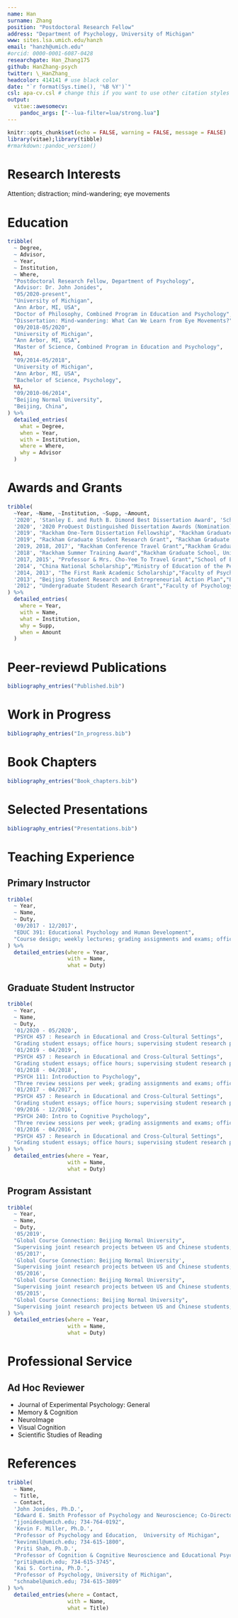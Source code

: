 ---
name: Han
surname: Zhang
position: "Postdoctoral Research Fellow"
address: "Department of Psychology, University of Michigan"
www: sites.lsa.umich.edu/hanzh
email: "hanzh@umich.edu"
#orcid: 0000-0001-6087-0428
researchgate: Han_Zhang175
github: HanZhang-psych
twitter: \_HanZhang_
headcolor: 414141 # use black color
date: "`r format(Sys.time(), '%B %Y')`"
csl: apa-cv.csl # change this if you want to use other citation styles
output: 
  vitae::awesomecv:
    pandoc_args: ["--lua-filter=lua/strong.lua"] 
---

```{r setup, include=FALSE}
knitr::opts_chunk$set(echo = FALSE, warning = FALSE, message = FALSE)
library(vitae);library(tibble)
#rmarkdown::pandoc_version()
```

# Research Interests

Attention; distraction; mind-wandering; eye movements

# Education

```{r}
tribble(
  ~ Degree,
  ~ Advisor,
  ~ Year,
  ~ Institution,
  ~ Where,
  "Postdoctoral Research Fellow, Department of Psychology",
  "Advisor: Dr. John Jonides",
  "05/2020-present",
  "University of Michigan",
  "Ann Arbor, MI, USA",
  "Doctor of Philosophy, Combined Program in Education and Psychology",
  "Dissertation: Mind-wandering: What Can We Learn from Eye Movements?",
  "09/2018-05/2020",
  "University of Michigan",
  "Ann Arbor, MI, USA",
  "Master of Science, Combined Program in Education and Psychology",
  NA,
  "09/2014-05/2018",
  "University of Michigan",
  "Ann Arbor, MI, USA",
  "Bachelor of Science, Psychology",
  NA,
  "09/2010-06/2014",
  "Beijing Normal University",
  "Beijing, China",
) %>%
  detailed_entries(
    what = Degree,
    when = Year,
    with = Institution,
    where = Where,
    why = Advisor
  )
```

# Awards and Grants

```{r}
tribble(
  ~Year, ~Name, ~Institution, ~Supp, ~Amount,
  '2020', 'Stanley E. and Ruth B. Dimond Best Dissertation Award', 'School of Education, University of Michigan', 'Dissertation: Mind-wandering: What Can We Learn from Eye Movements?', NA,
  '2020', '2020 ProQuest Distinguished Dissertation Awards (Nomination)','School of Education, University of Michigan', 'Dissertation: Mind-wandering: What Can We Learn from Eye Movements?',NA,
  '2019', "Rackham One-Term Dissertation Fellowship", "Rackham Graduate School, University of Michigan",NA,'$17417',
  '2019', "Rackham Graduate Student Research Grant", "Rackham Graduate School, University of Michigan",NA,'$3000',
  '2019, 2018, 2017', "Rackham Conference Travel Grant","Rackham Graduate School, University of Michigan",NA,'$1050',
  '2018', "Rackham Summer Training Award","Rackham Graduate School, University of Michigan",NA,'$3700',
  '2017, 2015', "Professor & Mrs. Cho-Yee To Travel Grant","School of Education, University of Michigan",NA, '$500',
  '2014', "China National Scholarship","Ministry of Education of the People's Republic of China",NA, '$1500',
  '2014, 2013', "The First Rank Academic Scholarship","Faculty of Psychology, Beijing Normal University",NA,'$300',
  '2013', "Beijing Student Research and Entrepreneurial Action Plan","Beijing Municipal Commission of Education",NA,'$1500',
  '2012', "Undergraduate Student Research Grant","Faculty of Psychology, Beijing Normal University",NA,'$280',
) %>% 
  detailed_entries(
    where = Year,
    with = Name, 
    what = Institution,
    why = Supp,
    when = Amount
  ) 
```

# Peer-reviewd Publications

```{r}
bibliography_entries("Published.bib")
```

# Work in Progress 

```{r}
bibliography_entries("In_progress.bib")
```

# Book Chapters

```{r}
bibliography_entries("Book_chapters.bib")
```

# Selected Presentations

```{r}
bibliography_entries("Presentations.bib")
```

# Teaching Experience

## Primary Instructor

```{r}
tribble(
  ~ Year,
  ~ Name,
  ~ Duty,
  '09/2017 - 12/2017',
  "EDUC 391: Educational Psychology and Human Development",
  "Course design; weekly lectures; grading assignments and exams; office hours"
) %>%
  detailed_entries(where = Year,
                   with = Name,
                   what = Duty) 
```


## Graduate Student Instructor

```{r}
tribble(
  ~ Year,
  ~ Name,
  ~ Duty,
  '01/2020 - 05/2020',
  "PSYCH 457 : Research in Educational and Cross-Cultural Settings",
  "Grading student essays; office hours; supervising student research projects",
  '01/2019 - 04/2019',
  "PSYCH 457 : Research in Educational and Cross-Cultural Settings",
  "Grading student essays; office hours; supervising student research projects",
  '01/2018 - 04/2018',
  "PSYCH 111: Introduction to Psychology",
  "Three review sessions per week; grading assignments and exams; office hours",
  '01/2017 - 04/2017',
  "PSYCH 457 : Research in Educational and Cross-Cultural Settings",
  "Grading student essays; office hours; supervising student research projects",
  '09/2016 - 12/2016',
  "PSYCH 240: Intro to Cognitive Psychology",
  "Three review sessions per week; grading assignments and exams; office hours",
  '01/2016 - 04/2016',
  "PSYCH 457 : Research in Educational and Cross-Cultural Settings",
  "Grading student essays; office hours; supervising student research projects"
) %>%
  detailed_entries(where = Year,
                   with = Name,
                   what = Duty) 
```

## Program Assistant

```{r}
tribble(
  ~ Year,
  ~ Name,
  ~ Duty,
  '05/2019',
  "Global Course Connection: Beijing Normal University",
  "Supervising joint research projects between US and Chinese students; organizing student activities",
  '05/2017',
  'Global Course Connection: Beijing Normal University',
  "Supervising joint research projects between US and Chinese students; organizing student activities",
  '05/2016',
  "Global Course Connection: Beijing Normal University",
  "Supervising joint research projects between US and Chinese students; organizing student activities",
  '05/2015',
  "Global Course Connections: Beijing Normal University",
  "Supervising joint research projects between US and Chinese students; organizing student activities"
) %>%
  detailed_entries(where = Year,
                   with = Name,
                   what = Duty) 
```

# Professional Service

## Ad Hoc Reviewer

* Journal of Experimental Psychology: General
* Memory & Cognition
* NeuroImage
* Visual Cognition
* Scientific Studies of Reading

# References

```{r}
tribble(
  ~ Name,
  ~ Title,
  ~ Contact,
  'John Jonides, Ph.D.',
  "Edward E. Smith Professor of Psychology and Neuroscience; Co-Director, functional MRI Center, University of Michigan; Senior Editor, Psychological Science",
  "jjonides@umich.edu; 734-764-0192",
  'Kevin F. Miller, Ph.D.',
  "Professor of Psychology and Education,  University of Michigan",
  "kevinmil@umich.edu; 734-615-1800",
  'Priti Shah, Ph.D.',
  "Professor of Cognition & Cognitive Neuroscience and Educational Psychology, University of Michigan",
  "priti@umich.edu; 734-615-3745",
  'Kai S. Cortina, Ph.D.',
  "Professor of Psychology, University of Michigan",
  "schnabel@umich.edu; 734-615-3809"
) %>%
  detailed_entries(where = Contact,
                   with = Name,
                   what = Title) 
```